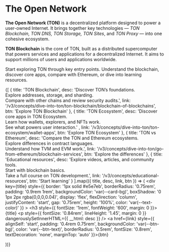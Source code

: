 

# The Open Network

**The Open Network (TON)** is a decentralized platform designed to power a user-owned Internet.
It brings together key technologies — _TON Blockchain, TON DNS, TON Storage, TON Sites_, and _TON Proxy_ — into one cohesive ecosystem.

**TON Blockchain** is the core of TON, built as a distributed supercomputer that powers services and applications for a decentralized Internet. It aims to support millions of users and applications worldwide.

Start exploring TON through key entry points.
Understand the blockchain, discover core apps, compare with Ethereum, or dive into learning resources.

<div style={{
  display: 'grid',
  gridTemplateColumns: 'repeat(auto-fit, minmax(250px, 1fr))',
  gap: '1.25rem',
  marginTop: '1.5rem'
}}>

  {[
    {
      title: 'TON Blockchain',
      desc: 'Discover TON’s foundations.<br> Explore addresses, storage, and sharding.<br> Compare with other chains and review security audits.',
      link: '/v3/concepts/dive-into-ton/ton-blockchain/blockchain-of-blockchains',
      btn: 'Explore TON Blockchain'
    },
    {
      title: 'TON Ecosystem',
      desc: 'Discover core apps in TON Ecosystem.<br> Learn how wallets, explorers, and NFTs work.<br> See what powers user interaction.' ,
      link: '/v3/concepts/dive-into-ton/ton-ecosystem/wallet-apps',
      btn: 'Explore TON Ecosystem'
    },
    {
      title: 'TON vs Ethereum',
      desc: 'Compare the TON and Ethereum ecosystems.<br> Explore differences in contract languages.<br> Understand how TVM and EVM work.',
      link: '/v3/concepts/dive-into-ton/go-from-ethereum/blockchain-services',
      btn: 'Explore the differences'
    },
    {
      title: 'Educational resources',
      desc: 'Explore videos, articles, and community tools.<br> Start with blockchain basics.<br> Take a full course on TON development.',
      link: '/v3/concepts/educational-resources',
      btn: 'Start learning'
    }
  ].map(({ title, desc, link, btn }) => (
    <div
      key={title}
      style={{
        border: '1px solid #e5e7eb',
        borderRadius: '0.75rem',
        padding: '0.9rem 1rem',
        backgroundColor: 'var(--card-bg)',
        boxShadow: '0 1px 2px rgba(0,0,0,0.04)',
        display: 'flex',
        flexDirection: 'column',
        justifyContent: 'start',
        gap: '0.75rem',
        height: '100%',
        color: 'var(--text-color)'
      }}
    >
      <h3 style={{ fontSize: '1rem', fontWeight: '600', margin: 0 }}>{title}</h3>
      <p style={{ fontSize: '0.84rem', lineHeight: '1.45', margin: 0 }} dangerouslySetInnerHTML={{ __html: desc }} />
      <a href={link} style={{
        alignSelf: 'start',
        padding: '0.4rem 0.75rem',
        backgroundColor: 'var(--btn-bg)',
        color: 'var(--btn-text)',
        borderRadius: '0.5rem',
        fontSize: '0.8rem',
        textDecoration: 'none',
        marginTop: 'auto'
      }}>{btn}</a>
    </div>
  ))}
</div>


<Feedback />
